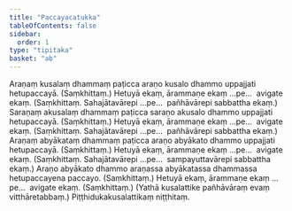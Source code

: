 ```yaml
---
title: "Paccayacatukka"
tableOfContents: false
sidebar:
  order: 1
type: "tipitaka"
basket: "ab"
---
```



<DynamicBreadcrumb />

<Division number="105">

<Paragraph number="2597">
Araṇaṃ kusalaṃ dhammaṃ paṭicca araṇo kusalo dhammo uppajjati hetupaccayā. (Saṃkhittaṃ.)
</Paragraph>

<Paragraph number="2598">
Hetuyā ekaṃ, ārammaṇe ekaṃ …pe…  avigate ekaṃ. (Saṃkhittaṃ. Sahajātavārepi …pe…  pañhāvārepi sabbattha ekaṃ.)
</Paragraph>

</Division>
<Division number="106">

<Paragraph number="2599">
Saraṇaṃ akusalaṃ dhammaṃ paṭicca saraṇo akusalo dhammo uppajjati hetupaccayā. (Saṃkhittaṃ.)
</Paragraph>

<Paragraph number="2600">
Hetuyā ekaṃ, ārammaṇe ekaṃ …pe…  avigate ekaṃ. (Saṃkhittaṃ. Sahajātavārepi …pe…  pañhāvārepi sabbattha ekaṃ.)
</Paragraph>

</Division>
<Division number="107">

<Paragraph number="2601">
Araṇaṃ abyākataṃ dhammaṃ paṭicca araṇo abyākato dhammo uppajjati hetupaccayā. (Saṃkhittaṃ.)
</Paragraph>

<Paragraph number="2602">
Hetuyā ekaṃ, ārammaṇe ekaṃ …pe…  avigate ekaṃ. (Saṃkhittaṃ. Sahajātavārepi …pe…  sampayuttavārepi sabbattha ekaṃ.)
</Paragraph>

</Division>
<Division number="108">

<Paragraph number="2603">
Araṇo abyākato dhammo araṇassa abyākatassa dhammassa hetupaccayena paccayo. (Saṃkhittaṃ.)
</Paragraph>

<Paragraph number="2604">
Hetuyā ekaṃ, ārammaṇe ekaṃ …pe…  avigate ekaṃ. (Saṃkhittaṃ.)
</Paragraph>

<Paragraph number="2605">
(Yathā kusalattike pañhāvāraṃ evaṃ vitthāretabbaṃ.)

</Paragraph>
</Division>

<Paragraph number="2606" type="center">
Piṭṭhidukakusalattikaṃ niṭṭhitaṃ.
</Paragraph>